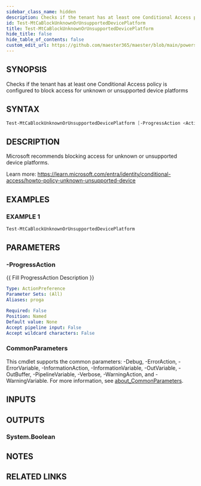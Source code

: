 ```yaml
---
sidebar_class_name: hidden
description: Checks if the tenant has at least one Conditional Access policy is configured to block access for unknown or unsupported device platforms
id: Test-MtCaBlockUnknownOrUnsupportedDevicePlatform
title: Test-MtCaBlockUnknownOrUnsupportedDevicePlatform
hide_title: false
hide_table_of_contents: false
custom_edit_url: https://github.com/maester365/maester/blob/main/powershell/public/Test-MtCaBlockUnknownOrUnsupportedDevicePlatform.ps1
---
```


## SYNOPSIS

Checks if the tenant has at least one Conditional Access policy is configured to block access for unknown or unsupported device platforms

## SYNTAX

```powershell
Test-MtCaBlockUnknownOrUnsupportedDevicePlatform [-ProgressAction <ActionPreference>] [<CommonParameters>]
```

## DESCRIPTION

Microsoft recommends blocking access for unknown or unsupported device platforms.

Learn more:
https://learn.microsoft.com/entra/identity/conditional-access/howto-policy-unknown-unsupported-device

## EXAMPLES

### EXAMPLE 1

```powershell
Test-MtCaBlockUnknownOrUnsupportedDevicePlatform
```

## PARAMETERS

### -ProgressAction

\{\{ Fill ProgressAction Description \}\}

```yaml
Type: ActionPreference
Parameter Sets: (All)
Aliases: proga

Required: False
Position: Named
Default value: None
Accept pipeline input: False
Accept wildcard characters: False
```

### CommonParameters

This cmdlet supports the common parameters: -Debug, -ErrorAction, -ErrorVariable, -InformationAction, -InformationVariable, -OutVariable, -OutBuffer, -PipelineVariable, -Verbose, -WarningAction, and -WarningVariable. For more information, see [about_CommonParameters](http://go.microsoft.com/fwlink/?LinkID=113216).

## INPUTS

## OUTPUTS

### System.Boolean

## NOTES

## RELATED LINKS
